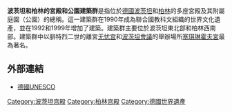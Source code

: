 {{noteTA
|G1=DE
|G2=Landkreis
|G3=Unit
}}
{{世界文化遗产概要表
| site_img = Image:P1190390_Potsdam_sans_souci_rwk.jpg
| site_img_capt = [[无忧宫_(德国)|无忧宫]]
| site_img_width = 250px
| zh_name = 波茨坦和柏林的宮殿和公園建築群
| en_name = Palaces and Parks of Potsdam and Berlin
| fr_name =
| country = {{DEU}}
| Region = 欧洲和北美地区
| criterion_c = 文(i), (ii), (iv)
| rg_year = 1990
| ex_rg_year = 
| remarks = 
| org_url = http://whc.unesco.org/en/list/532
| map_img = 
| map_img_width = 
}}
'''波茨坦和柏林的宮殿和公園建築群'''是指位於[[德國|德國]][[波茨坦|波茨坦]]和[[柏林|柏林]]的多座宮殿及其附屬庭園（公園）的總稱。這一建築群在1990年成為聯合國教科文組織的世界文化遺產，並在1992和1999年增加了建築。建築群主要位於波茨坦東北部和柏林西南部。建築群中以腓特烈二世的離宮[[无忧宫_(德国)|无忧宫]]和[[波茨坦會議|波茨坦會議]]的舉辦場所[[塞琪琳霍夫宮|塞琪琳霍夫宮]]最為著名。

== 外部連結 ==
* [http://www.unesco.de/c_arbeitsgebiete/welterbe_d09.htm 德國UNESCO] {{Wayback|url=http://www.unesco.de/c_arbeitsgebiete/welterbe_d09.htm |date=20061230224651 }} 
{{德国的世界遗产}}
[[Category:波茨坦宫殿|Category:波茨坦宫殿]]
[[Category:柏林宫殿|Category:柏林宫殿]]
[[Category:德國世界遺產|Category:德國世界遺產]]